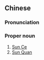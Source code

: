 {{also|孙郎}}
==Chinese==
{{zh-forms|s=孙郎}}

===Pronunciation===
{{zh-pron
|m=Sūn láng
|cat=pn
}}

===Proper noun===
{{zh-proper noun}}

# [[w:Sun Ce|Sun Ce]]
# [[w:Sun Quan|Sun Quan]]